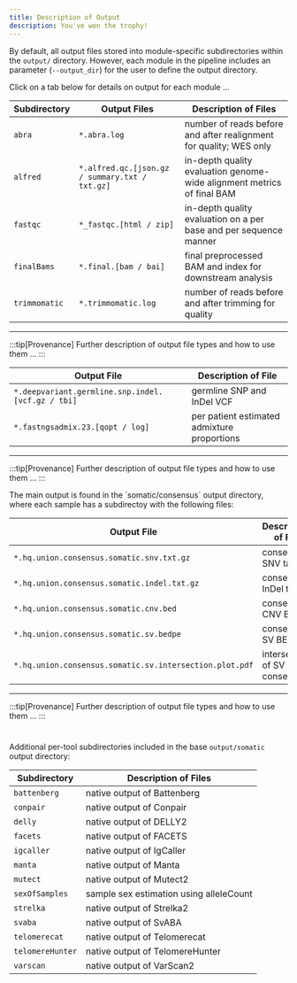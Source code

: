 ```yaml
---
title: Description of Output
description: You've won the trophy!
---
```

By default, all output files stored into module-specific subdirectories within the `output/` directory. However, each module in the pipeline includes an parameter (`--output_dir`) for the user to define the output directory.

Click on a tab below for details on output for each module ...


<Tabs>
  <TabItem label="Preprocessing 🟢">

  | Subdirectory | Output Files | Description of Files |
  | --- | --- | --- |
  | `abra` | `*.abra.log` | number of reads before and after realignment for quality; WES only |
  | `alfred` | `*.alfred.qc.[json.gz / summary.txt / txt.gz]` | in-depth quality evaluation genome-wide alignment metrics of final BAM | 
  | `fastqc` | `*_fastqc.[html / zip]` | in-depth quality evaluation on a per base and per sequence manner |
  | `finalBams` | `*.final.[bam / bai]` | final preprocessed BAM and index for downstream analysis |
  | `trimmomatic` | `*.trimmomatic.log` | number of reads before and after trimming for quality |

  ---

  :::tip[Provenance]
  Further description of output file types and how to use them ...
  [<Icon name="information" color="goldenrod" size="1.5rem"/>](https://pblaney.github.io/mgp1000-docs/reference/ref/#output)
  :::

  </TabItem>
  <TabItem label="Germline 🔵">

  | Output File | Description of File |
  | --- | --- |
  | `*.deepvariant.germline.snp.indel.[vcf.gz / tbi]` | germline SNP and InDel VCF |
  | `*.fastngsadmix.23.[qopt / log]` | per patient estimated admixture proportions |
  
  ---

  :::tip[Provenance]
  Further description of output file types and how to use them ...
  [<Icon name="information" color="goldenrod" size="1.5rem"/>](https://pblaney.github.io/mgp1000-docs/reference/ref/#output-1)
  :::

  </TabItem>
  <TabItem label="Somatic ⚫️">
  The main output is found in the `somatic/consensus` output directory, where each sample has a subdirectoy with the following files:

  | Output File | Description of File |
  | --- | --- |
  | `*.hq.union.consensus.somatic.snv.txt.gz` | consensus SNV table |
  | `*.hq.union.consensus.somatic.indel.txt.gz` | consensus InDel table |
  | `*.hq.union.consensus.somatic.cnv.bed` | consensus CNV BED |
  | `*.hq.union.consensus.somatic.sv.bedpe` | consensus SV BEDPE |
  | `*.hq.union.consensus.somatic.sv.intersection.plot.pdf` | intersection of SV caller consensus |
  
  ---

  :::tip[Provenance]
  Further description of output file types and how to use them ...
  [<Icon name="information" color="goldenrod" size="1.5rem"/>](https://pblaney.github.io/mgp1000-docs/reference/ref/#output-2)
  :::

  #

  Additional per-tool subdirectories included in the base `output/somatic` output directory:

  | Subdirectory | Description of Files |
  | --- | --- |
  | `battenberg` | native output of Battenberg |
  | `conpair` | native output of Conpair |
  | `delly` | native output of DELLY2 |
  | `facets` | native output of FACETS |
  | `igcaller` | native output of IgCaller |
  | `manta` | native output of Manta |
  | `mutect` | native output of Mutect2 |
  | `sexOfSamples` | sample sex estimation using alleleCount |
  | `strelka` | native output of Strelka2 |
  | `svaba` | native output of SvABA |
  | `telomerecat` | native output of Telomerecat |
  | `telomereHunter` | native output of TelomereHunter |
  | `varscan` | native output of VarScan2 |

  </TabItem>
</Tabs>
